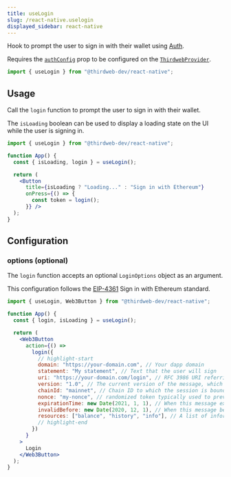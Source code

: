 ```yaml
---
title: useLogin
slug: /react-native.uselogin
displayed_sidebar: react-native
---
```


Hook to prompt the user to sign in with their wallet using [Auth](/auth).

Requires the [`authConfig`](/react/react.thirdwebprovider#authconfig-optional) prop to be configured
on the [`ThirdwebProvider`](/react/react.thirdwebprovider).

```jsx
import { useLogin } from "@thirdweb-dev/react-native";
```

## Usage

Call the `login` function to prompt the user to sign in with their wallet.

The `isLoading` boolean can be used to display a loading state on the UI while the user is signing in.

```jsx
import { useLogin } from "@thirdweb-dev/react-native";

function App() {
  const { isLoading, login } = useLogin();

  return (
    <Button 
      title={isLoading ? "Loading..." : "Sign in with Ethereum"} 
      onPress={() => {
        const token = login();
      }} />
  );
}
```

## Configuration

### options (optional)

The `login` function accepts an optional `LoginOptions` object as an argument.

This configuration follows the [EIP-4361](https://eips.ethereum.org/EIPS/eip-4361) Sign in with Ethereum standard.

```jsx
import { useLogin, Web3Button } from "@thirdweb-dev/react-native";

function App() {
  const { login, isLoading } = useLogin();

  return (
    <Web3Button
      action={() =>
        login({
          // highlight-start
          domain: "https://your-domain.com", // Your dapp domain
          statement: "My statement", // Text that the user will sign
          uri: "https://your-domain.com/login", // RFC 3986 URI referring to the resource that is the subject of the signing
          version: "1.0", // The current version of the message, which MUST be 1 for this specification.
          chainId: "mainnet", // Chain ID to which the session is bound
          nonce: "my-nonce", // randomized token typically used to prevent replay attacks
          expirationTime: new Date(2021, 1, 1), // When this message expires
          invalidBefore: new Date(2020, 12, 1), // When this message becomes valid
          resources: ["balance", "history", "info"], // A list of information or references to information the user wishes to have resolved
          // highlight-end
        })
      }
    >
      Login
    </Web3Button>
  );
}
```
